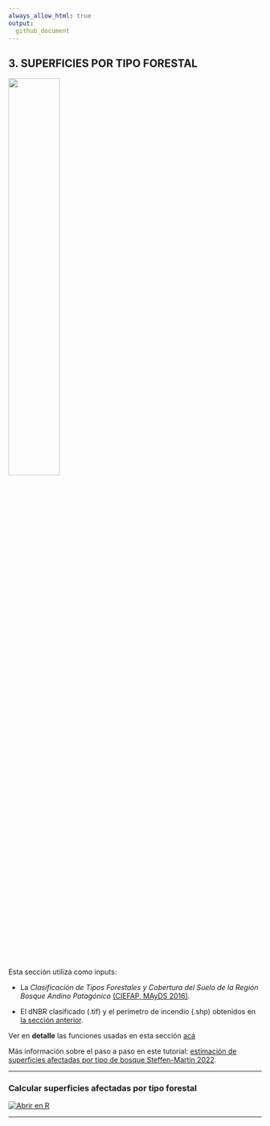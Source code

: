 ```yaml
---
always_allow_html: true
output:
  github_document
---
```


## **3. SUPERFICIES POR TIPO FORESTAL**

<img src="https://github.com/romina-gonzalez-musso/Severidad_incendios/blob/main/_images/4_R_severidad_tipo_ftal.png" width="45%" />

Esta sección utiliza como inputs: 

- La *Clasificación de Tipos Forestales y Cobertura del Suelo de la Región Bosque Andino Patagónico* [(CIEFAP, MAyDS 2016)](https://www.argentina.gob.ar/sites/default/files/informe_final_ccs_bap_20160712.pdf). 

- El dNBR clasificado (.tif) y el perímetro de incendio (.shp) obtenidos en [la sección anterior](https://github.com/romina-gonzalez-musso/Severidad_incendios/blob/main/_mds/2_R_perimetro_superficies.md). 

Ver en **detalle** las funciones usadas en esta sección [acá](https://github.com/romina-gonzalez-musso/Severidad_Incendio-Steffen-Martin22/blob/master/_r_functions/USGSxTipoFtal_funciones.R)


Más información sobre el paso a paso en este tutorial: [estimación de
superficies afectadas por tipo de bosque Steffen-Martin 2022](https://github.com/romina-gonzalez-musso/Severidad_Incendio-Steffen-Martin22/blob/master/_mds/3_Tipos_ftales.md).


---

### **Calcular superficies afectadas por tipo forestal**

[![Abrir en
R](https://img.shields.io/badge/Abrir_en-R-276DC3?logo=R&logoColor=white)](https://github.com/romina-gonzalez-musso/Severidad_incendios/blob/main/Py_R/GEE_dNBR_4_sups_tipo_forestal.R)

---

